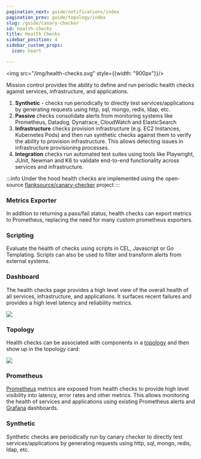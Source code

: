 ```yaml
---
pagination_next: guide/notifications/index
pagination_prev: guide/topology/index
slug: /guide/canary-checker
id: health-checks
title: Health Checks
sidebar_position: 4
sidebar_custom_props:
  icon: heart

---
```


<img src="/img/health-checks.svg" style={{width: "900px"}}/>


Mission control provides the ability to define and run periodic health checks against services, infrastructure, and applications.

1. **Synthetic** - checks  run periodically to directly test services/applications by generating requests using http, sql, mongo, redis, ldap, etc.
1. **Passive** checks consolidate alerts from monitoring systems like Prometheus, Datadog, Dynatrace, CloudWatch and ElasticSearch
1. **Infrastructure** checks provision infrastructure (e.g. EC2 Instances, Kubernetes Pods) and then run synthetic checks against them to verify the ability to provision infrastructure. This allows detecting issues in infrastructure provisioning processes.
1. **Integration** checks run automated test suites using tools like Playwright, JUnit, Newman and K6 to validate end-to-end functionality across services and infrastructure.

:::info
Under the hood health checks are implemented using the open-source [flanksource/canary-checker](https://github.com/flanksource/canary-checker) project
:::

### Metrics Exporter

In addition to returning a pass/fail status, health checks can export metrics to Prometheus, replacing the need for many custom prometheus exporters.

### Scripting

Evaluate the health of checks using scripts in CEL, Javascript or Go Templating. Scripts can also be used to filter and transform alerts from external systems.



 ### Dashboard
The health checks page provides a high level view of the overall health of all services, infrastructure, and applications. It surfaces recent failures and provides a high level latency and reliability metrics.

![](./images/canary-dashboard.png)

### Topology

Health checks can be associated with components in a [topology](topology/concepts/health-checks) and then show up in the topology card:

![](./images/topology-health-checks.png)

### Prometheus

[Prometheus](canary-checker/concepts/metrics) metrics are exposed from health checks to provide high level visibility into latency, error rates and other metrics. This allows monitoring the health of services and applications using existing Prometheus alerts and [Grafana](canary-checker/concepts/metrics/grafana) dashboards.

### Synthetic

Synthetic checks are periodically run by canary checker to directly test services/applications by generating requests using http, sql, mongo, redis, ldap, etc.




